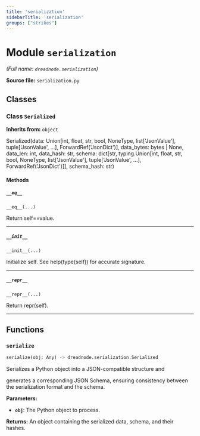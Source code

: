 ```yaml
---
title: 'serialization'
sidebarTitle: 'serialization'
groups: ["strikes"]
---
```


# Module `serialization`

*(Full name: `dreadnode.serialization`)*

**Source file:** `serialization.py`

## Classes


### Class `Serialized`

**Inherits from:** `object`

Serialized(data: Union[int, float, str, bool, NoneType, list['JsonValue'], tuple['JsonValue', ...], ForwardRef('JsonDict')], data_bytes: bytes | None, data_len: int, data_hash: str, schema: dict[str, typing.Union[int, float, str, bool, NoneType, list['JsonValue'], tuple['JsonValue', ...], ForwardRef('JsonDict')]], schema_hash: str)

#### Methods

##### `__eq__`

`__eq__(...)`

Return self==value.

---

##### `__init__`

`__init__(...)`

Initialize self.  See help(type(self)) for accurate signature.

---

##### `__repr__`

`__repr__(...)`

Return repr(self).

---


## Functions

### `serialize`

```python
serialize(obj: Any) -> dreadnode.serialization.Serialized
```

Serializes a Python object into a JSON-compatible structure and

generates a corresponding JSON Schema, ensuring consistency between
the serialization format and the schema.

**Parameters:**

- **`obj`**: The Python object to process.

**Returns:** An object containing the serialized data, schema, and their hashes.


